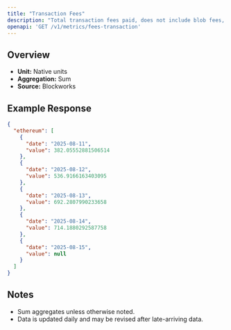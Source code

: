 ```yaml
---
title: "Transaction Fees"
description: "Total transaction fees paid, does not include blob fees, out-of-protocol tips, or additional sources of revenue"
openapi: 'GET /v1/metrics/fees-transaction'
---
```


## Overview

- **Unit:** Native units
- **Aggregation:** Sum
- **Source:** Blockworks

## Example Response

```json
{
  "ethereum": [
    {
      "date": "2025-08-11",
      "value": 382.05552881506514
    },
    {
      "date": "2025-08-12",
      "value": 536.9166163403095
    },
    {
      "date": "2025-08-13",
      "value": 692.2807990233658
    },
    {
      "date": "2025-08-14",
      "value": 714.1880292587758
    },
    {
      "date": "2025-08-15",
      "value": null
    }
  ]
}
```

## Notes
- Sum aggregates unless otherwise noted.
- Data is updated daily and may be revised after late-arriving data.
